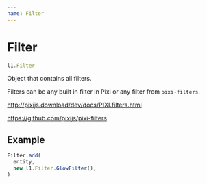 ```yaml
---
name: Filter
---
```


# Filter

```js
l1.Filter
```

Object that contains all filters.

Filters can be any built in filter in Pixi or any filter from `pixi-filters`.

http://pixijs.download/dev/docs/PIXI.filters.html

https://github.com/pixijs/pixi-filters


## Example

```js
Filter.add(
  entity,
  new l1.Filter.GlowFilter(),
)
```
